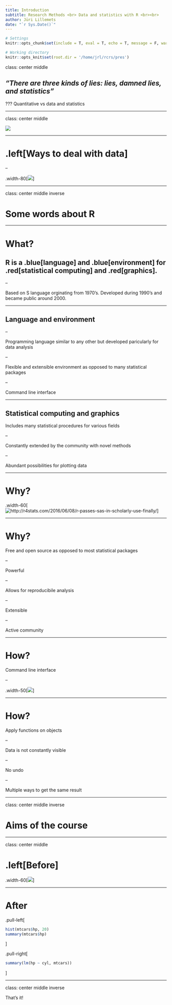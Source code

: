 ```yaml
---
title: Introduction
subtitle: Research Methods <br> Data and statistics with R <br><br>
author: Jüri Lillemets
date: "`r Sys.Date()`"
---
```


```r
# Settings
knitr::opts_chunk$set(include = T, eval = T, echo = T, message = F, warning = F)

# Working directory
knitr::opts_knit$set(root.dir = '/home/jrl/rcrs/pres')
```

class: center middle

## *"There are three kinds of lies: lies, damned lies, and statistics"*

???
Quantitative vs data and statistics

---

class: center middle

![](../img/lie.png)

---

# .left[Ways to deal with data]

--

.width-80[![](../img/cars.jpg)]

---

class: center middle inverse

# Some words about R

---

# What?

## R is a .blue[language] and .blue[environment] for .red[statistical computing] and .red[graphics].

--

Based on S language orginating from 1970's. Developed during 1990's and became public around 2000.

---

## Language and environment

--

Programming language similar to any other but developed paricularly for data analysis

--

Flexible and extensible environment as opposed to many statistical packages

--

Command line interface

---

## Statistical computing and graphics

Includes many statistical procedures for various fields

--

Constantly extended by the community with novel methods

--

Abundant possibilities for plotting data

---

# Why? 

.width-60[![http://r4stats.com/2016/06/08/r-passes-sas-in-scholarly-use-finally/](../img/ruse.png)]

---

# Why?

Free and open source as opposed to most statistical packages

--

Powerful

--

Allows for reproducibile analysis

--

Extensible

--

Active community

---

# How? 

Command line interface

--

.width-50[![](../img/rconsole.png)]

---

# How?

Apply functions on objects

--

Data is not constantly visible

--

No undo

--

Multiple ways to get the same result

---

class: center middle inverse

# Aims of the course

---

class: center middle

# .left[Before]

.width-60[![](../img/excel_example.png)]

---

# After

.pull-left[
``` r
hist(mtcars$hp, 20)
summary(mtcars$hp)
```
]

.pull-right[
``` r
summary(lm(hp ~ cyl, mtcars))
```
]

---

class: center middle inverse

That's it!

